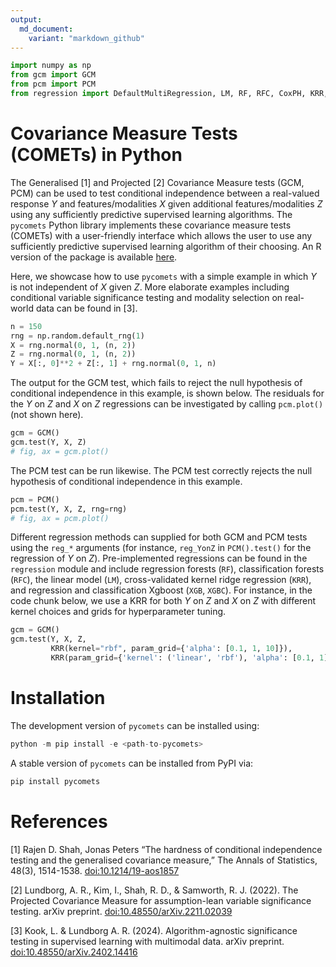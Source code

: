 ```yaml
---
output:
  md_document:
    variant: "markdown_github"
---
```


```python
import numpy as np
from gcm import GCM
from pcm import PCM
from regression import DefaultMultiRegression, LM, RF, RFC, CoxPH, KRR, XGB, XGBC
```

# Covariance Measure Tests (COMETs) in Python

The Generalised [1] and Projected [2] Covariance Measure tests (GCM, PCM) can be
used to test conditional independence between a real-valued response $Y$ and
features/modalities $X$ given additional features/modalities $Z$ using any
sufficiently predictive supervised learning algorithms. The `pycomets` Python
library implements these covariance measure tests (COMETs) with a user-friendly
interface which allows the user to use any sufficiently predictive supervised
learning algorithm of their choosing. An R version of the package is available
[here](https://github.com/LucasKook/comets).

Here, we showcase how to use `pycomets` with a simple example in which $Y$ is
not independent of $X$ given $Z$. More elaborate examples including conditional
variable significance testing and modality selection on real-world data can be
found in [3].

```python
n = 150
rng = np.random.default_rng(1)
X = rng.normal(0, 1, (n, 2))
Z = rng.normal(0, 1, (n, 2))
Y = X[:, 0]**2 + Z[:, 1] + rng.normal(0, 1, n)
```

The output for the GCM test, which fails to reject the null hypothesis of
conditional independence in this example, is shown below. The residuals for the
$Y$ on $Z$ and $X$ on $Z$ regressions can be investigated by calling
`pcm.plot()` (not shown here).

```python
gcm = GCM()
gcm.test(Y, X, Z)
# fig, ax = gcm.plot()
```

The PCM test can be run likewise. The PCM test correctly rejects the null
hypothesis of conditional independence in this example.

```python
pcm = PCM()
pcm.test(Y, X, Z, rng=rng)
# fig, ax = pcm.plot()
```

Different regression methods can supplied for both GCM and PCM tests using the
`reg_*` arguments (for instance, `reg_YonZ` in `PCM().test()` for the regression
of $Y$ on $Z$). Pre-implemented regressions can be found in the `regression`
module and include regression forests (`RF`), classification forests (`RFC`),
the linear model (`LM`), cross-validated kernel ridge regression (`KRR`), and
regression and classification Xgboost (`XGB`, `XGBC`). For instance, in the
code chunk below, we use a KRR for both $Y$ on $Z$ and $X$ on $Z$ with different
kernel choices and grids for hyperparameter tuning.

```python
gcm = GCM()
gcm.test(Y, X, Z,
         KRR(kernel="rbf", param_grid={'alpha': [0.1, 1, 10]}),
         KRR(param_grid={'kernel': ('linear', 'rbf'), 'alpha': [0.1, 1]}))
```

# Installation

The development version of `pycomets` can be installed using:

```python
python -m pip install -e <path-to-pycomets> 
```

A stable version of `pycomets` can be installed from PyPI via:

```python
pip install pycomets
```

# References

[1] Rajen D. Shah, Jonas Peters "The hardness of conditional independence
testing and the generalised covariance measure," The Annals of Statistics,
48(3), 1514-1538. [doi:10.1214/19-aos1857](https://doi.org/10.1214/19-aos1857)

[2] Lundborg, A. R., Kim, I., Shah, R. D., & Samworth, R. J. (2022). The
Projected Covariance Measure for assumption-lean variable significance testing.
arXiv preprint.
[doi:10.48550/arXiv.2211.02039](https://doi.org/10.48550/arXiv.2211.02039)

[3] Kook, L. & Lundborg A. R. (2024). Algorithm-agnostic significance testing in
supervised learning with multimodal data. arXiv preprint.
[doi:10.48550/arXiv.2402.14416](https://doi.org/10.48550/arXiv.2402.14416)
